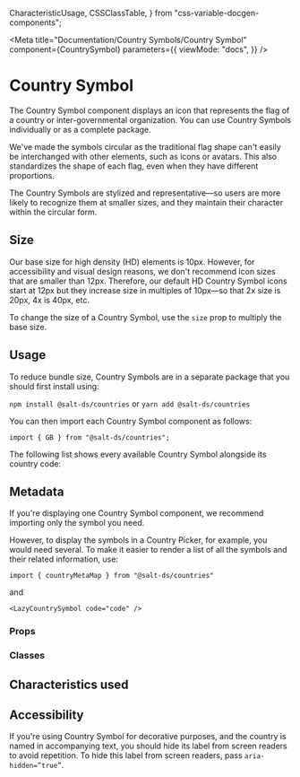 
  CharacteristicUsage,
  CSSClassTable,
} from "css-variable-docgen-components";

<Meta
  title="Documentation/Country Symbols/Country Symbol"
  component={CountrySymbol}
  parameters={{
    viewMode: "docs",
  }}
/>

# Country Symbol

The Country Symbol component displays an icon that represents the flag of a country or inter-governmental organization. You can use Country Symbols individually or as a complete package.

We've made the symbols circular as the traditional flag shape can't easily be interchanged with other elements, such as icons or avatars. This also standardizes the shape of each flag, even when they have different proportions.

The Country Symbols are stylized and representative—so users are more likely to recognize them at smaller sizes, and they maintain their character within the circular form.

<Canvas>
  <Story id="country-symbols-country-symbol--salt-country-symbol" />
</Canvas>

## Size

Our base size for high density (HD) elements is 10px. However, for accessibility and visual design reasons, we don't recommend icon sizes that are smaller than 12px.
Therefore, our default HD Country Symbol icons start at 12px but they increase size in multiples of 10px—so that 2x size is 20px, 4x is 40px, etc.

To change the size of a Country Symbol, use the `size` prop to multiply the base size.

<Canvas>
  <Story id="country-symbols-country-symbol--country-symbol-multiple-sizes" />
</Canvas>

## Usage

To reduce bundle size, Country Symbols are in a separate package that you should first install using:

`npm install @salt-ds/countries` or `yarn add @salt-ds/countries`

You can then import each Country Symbol component as follows:

`import { GB } from "@salt-ds/countries";`

The following list shows every available Country Symbol alongside its country code:

<Canvas>
  <Story id="country-symbols-country-symbol--all-country-symbols-with-search" />
</Canvas>

## Metadata

If you're displaying one Country Symbol component, we recommend importing only the symbol you need.

However, to display the symbols in a Country Picker, for example, you would need several. To make it easier to render a list of all the symbols and their related information, use:

```
import { countryMetaMap } from "@salt-ds/countries"
```

and

```tsx
<LazyCountrySymbol code="code" />
```

<Canvas>
  <Story id="country-symbols-country-symbol--all-country-symbols" />
</Canvas>

### Props

<ArgsTable of={CountrySymbol} />

### Classes

<CSSClassTable of={CountrySymbol} />

## Characteristics used

<CharacteristicUsage of={CountrySymbol} />

## Accessibility

If you're using Country Symbol for decorative purposes, and the country is named in accompanying text, you should hide its label from screen readers to avoid repetition.
To hide this label from screen readers, pass `aria-hidden=”true”`.

<HelpAndSupport />
